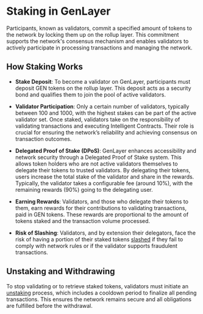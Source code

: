 # Staking in GenLayer

Participants, known as validators, commit a specified amount of tokens to the network by locking them up on the rollup layer. This commitment supports the network's consensus mechanism and enables validators to actively participate in processing transactions and managing the network.

## How Staking Works

- **Stake Deposit**: To become a validator on GenLayer, participants must deposit GEN tokens on the rollup layer. This deposit acts as a security bond and qualifies them to join the pool of active validators.

- **Validator Participation**: Only a certain number of validators, typically between 100 and 1000, with the highest stakes can be part of the active validator set. Once staked, validators take on the responsibility of validating transactions and executing Intelligent Contracts. Their role is crucial for ensuring the network’s reliability and achieving consensus on transaction outcomes.

- **Delegated Proof of Stake (DPoS)**: GenLayer enhances accessibility and network security through a Delegated Proof of Stake system. This allows token holders who are not active validators themselves to delegate their tokens to trusted validators. By delegating their tokens, users increase the total stake of the validator and share in the rewards. Typically, the validator takes a configurable fee (around 10%), with the remaining rewards (90%) going to the delegating user.

- **Earning Rewards**: Validators, and those who delegate their tokens to them, earn rewards for their contributions to validating transactions, paid in GEN tokens. These rewards are proportional to the amount of tokens staked and the transaction volume processed.

- **Risk of Slashing**: Validators, and by extension their delegators, face the risk of having a portion of their staked tokens [slashed](/core-concepts/optimistic-democracy/slashing) if they fail to comply with network rules or if the validator supports fraudulent transactions.

## Unstaking and Withdrawing

To stop validating or to retrieve staked tokens, validators must initiate an [unstaking](/core-concepts/optimistic-democracy/unstaking) process, which includes a cooldown period to finalize all pending transactions. This ensures the network remains secure and all obligations are fulfilled before the withdrawal.
